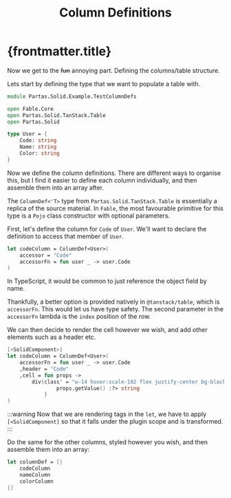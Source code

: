 ﻿---
title: Column Definitions
---

# {frontmatter.title}

Now we get to the ~~fun~~ annoying part. Defining the columns/table structure.

Lets start by defining the type that we want to populate a table with.

```fsharp title="Model.fs"
module Partas.Solid.Example.TestColumnDefs

open Fable.Core
open Partas.Solid.TanStack.Table
open Partas.Solid

type User = {
    Code: string
    Name: string
    Color: string
}
```

Now we define the column definitions. There are different ways to organise this, but
I find it easier to define each column individually, and then assemble them
into an array after.

The `ColumnDef<'T>` type from `Partas.Solid.TanStack.Table` is essentially a replica
of the source material. In `Fable`, the most favourable primitive for this type is
a `Pojo` class constructor with optional parameters.

First, let's define the column for `Code` of `User`. We'll want to declare the
definition to access that member of `User`.

```fsharp title="Model.fs" ins={3} del={2}
let codeColumn = ColumnDef<User>(
    accessor = "Code"
    accessorFn = fun user _ -> user.Code
)
```

In TypeScript, it would be common to just reference the object field by name.

Thankfully, a better option is provided natively in `@tanstack/table`, which is
`accessorFn`. This would let us have type safety. The second parameter in the
`accessorFn` lambda is the `index` position of the row.

We can then decide to render the cell however we wish, and add other elements such
as a header etc.

```fsharp title="Model.fs"
[<SolidComponent>]
let codeColumn = ColumnDef<User>(
    accessorFn = fun user _ -> user.Code
    ,header = "Code"
    ,cell = fun props ->
        div(class' = "w-14 hover:scale-102 flex justify-center bg-black text-white") {
                props.getValue() :?> string
            }
)
```

:::warning
Now that we are rendering tags in the `let`, we have to apply `[<SolidComponent]` so
that it falls under the plugin scope and is transformed.
:::

Do the same for the other columns, styled however you wish, and then assemble them into
an array:

```fsharp title="Model.fs"
let columnDef = [|
    codeColumn
    nameColumn
    colorColumn
|]
```
